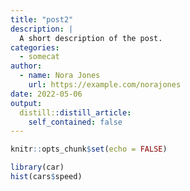 ```yaml
---
title: "post2"
description: |
  A short description of the post.
categories: 
  - somecat
author:
  - name: Nora Jones
    url: https://example.com/norajones
date: 2022-05-06
output:
  distill::distill_article:
    self_contained: false
---
```



```r
knitr::opts_chunk$set(echo = FALSE)
```

```r
library(car)
hist(cars$speed)
```
